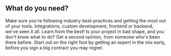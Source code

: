 ## What do you need?

<ProjectCard title="DevOps Expertise" link="https://www.behance.net/gallery/58937147/Freiheit" bg="linear-gradient(to right, #D4145A 0%, #FBB03B 100%)">
Make sure you're following industry best-practices and getting the most out of your tools. 
</ProjectCard>
<ProjectCard title="Platform Guru" link="https://www.behance.net/gallery/52915793/Harry-Potter" bg="linear-gradient(to right, #662D8C 0%, #ED1E79 100%)">
Integrations, custom development, frontend or backend, we've seen it all. Learn from the best!
</ProjectCard>
<ProjectCard title="Course Correction" link="https://www.behance.net/gallery/43907099/Tomb-Raider" bg="linear-gradient(to right, #009245 0%, #FCEE21 100%)">
Is your project in bad shape, and you don't know what to do? Get a second opinion, from someone who's been there before.
</ProjectCard>
<ProjectCard title="New Projects" link="https://www.behance.net/gallery/38068151/Eagle" bg="linear-gradient(to right, #D585FF 0%, #00FFEE 100%)">
Start out on the right foot by getting an expert in the mix early, before you sign a big contract you may regret. 
</ProjectCard>
